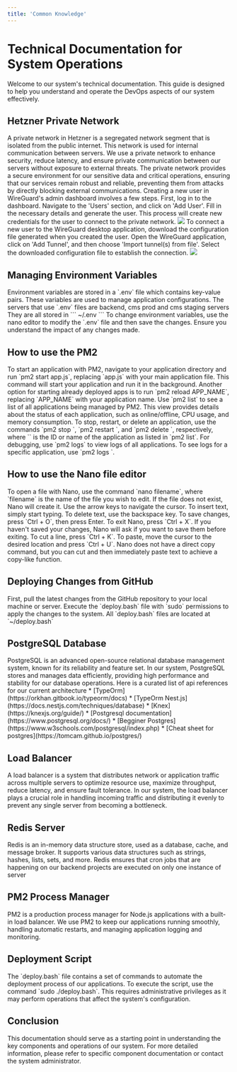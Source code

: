 ```yaml
---
title: 'Common Knowledge'
---
```


# Technical Documentation for System Operations

Welcome to our system's technical documentation. This guide is designed to help you understand and operate the DevOps aspects of our system effectively.

## Hetzner Private Network

<AccordionGroup>
  <Accordion title="What is a Private Network?">
    A private network in Hetzner is a segregated network segment that is isolated from the public internet. This network is used for internal communication between servers.
  </Accordion>
  <Accordion title="Why Do We Use It?">
    We use a private network to enhance security, reduce latency, and ensure private communication between our servers without exposure to external threats.
  </Accordion>
  <Accordion title="Benefits for Our System">
    The private network provides a secure environment for our sensitive data and critical operations, ensuring that our services remain robust and reliable, preventing them from attacks by directly blocking external communications.
  </Accordion>
  <Accordion title="How to Create a New User from the WireGuard Admin Dashboard">
    Creating a new user in WireGuard's admin dashboard involves a few steps. First, log in to the dashboard. Navigate to the 'Users' section, and click on 'Add User'. Fill in the necessary details and generate the user. This process will create new credentials for the user to connect to the private network.
    <Frame>
      <img src="/images/drag-and-drop.gif" style={{ borderRadius: '0.5rem' }} />
    </Frame>
  </Accordion>
  <Accordion title="How to Connect the File to WireGuard Desktop Application">
    To connect a new user to the WireGuard desktop application, download the configuration file generated when you created the user. Open the WireGuard application, click on 'Add Tunnel', and then choose 'Import tunnel(s) from file'. Select the downloaded configuration file to establish the connection.
    <Frame>
      <img src="/images/drag-and-drop.gif" style={{ borderRadius: '0.5rem' }} />
    </Frame>
  </Accordion>
</AccordionGroup>

## Managing Environment Variables

<Steps>
<Step title="Understanding .env Files">
Environment variables are stored in a `.env` file which contains key-value pairs. These variables are used to manage application configurations.
The servers that use `.env` files are backend, cms prod and cms staging servers
They are all stored in ``` ~/.env ```
</Step>
<Step title="Changing Variables">
To change environment variables, use the nano editor to modify the `.env` file and then save the changes. Ensure you understand the impact of any changes made.
</Step>
</Steps>

## How to use the PM2
<AccordionGroup>
<Accordion title="Starting an Application with PM2">
To start an application with PM2, navigate to your application directory and run `pm2 start app.js`, replacing `app.js` with your main application file. This command will start your application and run it in the background.
<Tip>
Another option for starting already deployed apps is to run `pm2 reload APP_NAME`, replacing `APP_NAME` with your application name.
</Tip>
</Accordion>
<Accordion title="Monitoring Applications">
Use `pm2 list` to see a list of all applications being managed by PM2. This view provides details about the status of each application, such as online/offline, CPU usage, and memory consumption.
</Accordion>
<Accordion title="Managing Application Processes">
To stop, restart, or delete an application, use the commands `pm2 stop <id>`, `pm2 restart <id>`, and `pm2 delete <id>`, respectively, where `<id>` is the ID or name of the application as listed in `pm2 list`.
</Accordion>
<Accordion title="Viewing Logs">
For debugging, use `pm2 logs` to view logs of all applications. To see logs for a specific application, use `pm2 logs <id>`.
</Accordion>
</AccordionGroup>

## How to use the Nano file editor
<AccordionGroup>
<Accordion title="Opening and Creating Files">
To open a file with Nano, use the command `nano filename`, where `filename` is the name of the file you wish to edit. If the file does not exist, Nano will create it.
</Accordion>
<Accordion title="Basic Editing Commands">
Use the arrow keys to navigate the cursor. To insert text, simply start typing. To delete text, use the backspace key.
</Accordion>
<Accordion title="Saving and Exiting">
To save changes, press `Ctrl + O`, then press Enter. To exit Nano, press `Ctrl + X`. If you haven't saved your changes, Nano will ask if you want to save them before exiting.
</Accordion>
<Accordion title="Cutting, Copying, and Pasting Text">
To cut a line, press `Ctrl + K`. To paste, move the cursor to the desired location and press `Ctrl + U`. Nano does not have a direct copy command, but you can cut and then immediately paste text to achieve a copy-like function.
</Accordion>
</AccordionGroup>

## Deploying Changes from GitHub

<Steps>
<Step title="Pulling Changes">
First, pull the latest changes from the GitHub repository to your local machine or server.
</Step>
<Step title="Running Deploy Script">
Execute the `deploy.bash` file with `sudo` permissions to apply the changes to the system.
<Tip>
All `deploy.bash` files are located at `~/deploy.bash`
</Tip>
</Step>
</Steps>

## PostgreSQL Database

<AccordionGroup>
<Accordion title="Introduction to PostgreSQL">
PostgreSQL is an advanced open-source relational database management system, known for its reliability and feature set.
</Accordion>
<Accordion title="How It Works in Our System">
In our system, PostgreSQL stores and manages data efficiently, providing high performance and stability for our database operations.
Here is a curated list of api references for our current architecture
<Tabs>
  <Tab title="Nest.js Backend">
    * [TypeOrm](https://orkhan.gitbook.io/typeorm/docs)
    * [TypeOrm Nest.js](https://docs.nestjs.com/techniques/database)
  </Tab>
  <Tab title="Strapi CMS">
    * [Knex](https://knexjs.org/guide/)
  </Tab>
  <Tab title="General Postgres">
    * [Postgresql documentation](https://www.postgresql.org/docs/)
    * [Begginer Postgres](https://www.w3schools.com/postgresql/index.php)
    * [Cheat sheet for postgres](https://tomcam.github.io/postgres/)
  </Tab>
</Tabs>
</Accordion>
</AccordionGroup>

## Load Balancer

<AccordionGroup>
<Accordion title="What is a Load Balancer?">
A load balancer is a system that distributes network or application traffic across multiple servers to optimize resource use, maximize throughput, reduce latency, and ensure fault tolerance.
</Accordion>
<Accordion title="Importance in Our System">
In our system, the load balancer plays a crucial role in handling incoming traffic and distributing it evenly to prevent any single server from becoming a bottleneck.
</Accordion>
</AccordionGroup>

## Redis Server

<AccordionGroup>
<Accordion title="Introduction to Redis">
Redis is an in-memory data structure store, used as a database, cache, and message broker. It supports various data structures such as strings, hashes, lists, sets, and more.
</Accordion>
<Accordion title="Role in Our System">
Redis ensures that cron jobs that are happening on our backend projects are executed on only one instance of server
</Accordion>
</AccordionGroup>

## PM2 Process Manager

<AccordionGroup>
<Accordion title="Overview of PM2">
PM2 is a production process manager for Node.js applications with a built-in load balancer.
</Accordion>
<Accordion title="Usage in Our System">
We use PM2 to keep our applications running smoothly, handling automatic restarts, and managing application logging and monitoring.
</Accordion>
</AccordionGroup>

## Deployment Script

<Steps>
<Step title="Role of deploy.bash File">
The `deploy.bash` file contains a set of commands to automate the deployment process of our applications.
</Step>
<Step title="Executing with Sudo">
To execute the script, use the command `sudo ./deploy.bash`. This requires administrative privileges as it may perform operations that affect the system's configuration.
</Step>
</Steps>

## Conclusion

This documentation should serve as a starting point in understanding the key components and operations of our system. For more detailed information, please refer to specific component documentation or contact the system administrator.
